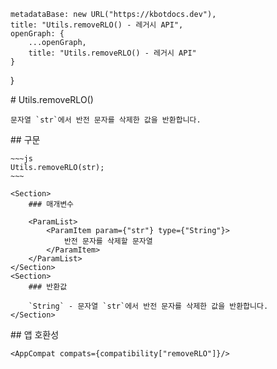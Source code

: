 
    metadataBase: new URL("https://kbotdocs.dev"),
    title: "Utils.removeRLO() - 레거시 API",
    openGraph: {
        ...openGraph,
        title: "Utils.removeRLO() - 레거시 API"
    }
}

<Section>
    # Utils.removeRLO()

    문자열 `str`에서 반전 문자를 삭제한 값을 반환합니다.
</Section>
<Section>
    ## 구문

    ~~~js
    Utils.removeRLO(str);
    ~~~

    <Section>
        ### 매개변수

        <ParamList>
            <ParamItem param={"str"} type={"String"}>
                반전 문자를 삭제할 문자열
            </ParamItem>
        </ParamList>
    </Section>
    <Section>
        ### 반환값

        `String` - 문자열 `str`에서 반전 문자를 삭제한 값을 반환합니다.
    </Section>
</Section>
<Section>
    ## 앱 호환성

    <AppCompat compats={compatibility["removeRLO"]}/>
</Section>